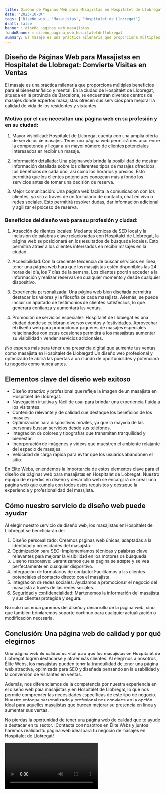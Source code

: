 ```yaml
---
title: Diseño de Páginas Web para Masajistas en Hospitalet de Llobregat
date: '2023-10-04'
tags: ['Diseño web', 'Masajistas', 'Hospitalet de Llobregat']
draft: false
banner : diseño_paginas_web_masajistas
fondoBanner : diseño_pagina_web_hospitaletdellobregat
summary: El masaje es una práctica milenaria que proporciona múltiples beneficios para el bienestar físico y mental. En la ciudad de Hospitalet de Llobregat, situada en la provincia de Barcelona, se encuentran diversos centros de masajes donde expertos masajistas ofrecen sus servicios para mejorar la calidad de vida de los residentes y visitantes.
---
```


## Diseño de Páginas Web para Masajistas en Hospitalet de Llobregat: Convierte Visitas en Ventas

El masaje es una práctica milenaria que proporciona múltiples beneficios para el bienestar físico y mental. En la ciudad de Hospitalet de Llobregat, situada en la provincia de Barcelona, se encuentran diversos centros de masajes donde expertos masajistas ofrecen sus servicios para mejorar la calidad de vida de los residentes y visitantes.

### Motivo por el que necesitan una página web en su profesión y en su ciudad:

1. Mayor visibilidad: Hospitalet de Llobregat cuenta con una amplia oferta de servicios de masajes. Tener una página web permitirá destacar entre la competencia y llegar a un mayor número de clientes potenciales interesados en recibir un masaje.

2. Información detallada: Una página web brinda la posibilidad de mostrar información detallada sobre los diferentes tipos de masajes ofrecidos, los beneficios de cada uno, así como los horarios y precios. Esto permitirá que los clientes potenciales conozcan más a fondo los servicios antes de tomar una decisión de reserva.

3. Mejor comunicación: Una página web facilita la comunicación con los clientes, ya sea a través de un formulario de contacto, chat en vivo o redes sociales. Esto permitirá resolver dudas, dar información adicional y agilizar el proceso de reserva.

### Beneficios del diseño web para su profesión y ciudad:

1. Atracción de clientes locales: Mediante técnicas de SEO local y la inclusión de palabras clave relacionadas con Hospitalet de Llobregat, la página web se posicionará en los resultados de búsqueda locales. Esto permitirá atraer a los clientes interesados en recibir masajes en la ciudad.

2. Accesibilidad: Con la creciente tendencia de buscar servicios en línea, tener una página web hará que los masajistas estén disponibles las 24 horas del día, los 7 días de la semana. Los clientes podrán acceder a la información y realizar reservas en cualquier momento y desde cualquier dispositivo.

3. Experiencia personalizada: Una página web bien diseñada permitirá destacar los valores y la filosofía de cada masajista. Además, se puede incluir un apartado de testimonios de clientes satisfechos, lo que generará confianza y aumentará las ventas.

4. Promoción de servicios especiales: Hospitalet de Llobregat es una ciudad donde se celebran diversos eventos y festividades. Aprovechar el diseño web para promocionar paquetes de masajes especiales relacionados con estas ocasiones permitirá a los masajistas aumentar su visibilidad y vender servicios adicionales.

¡No esperes más para tener una presencia digital que aumente tus ventas como masajista en Hospitalet de Llobregat! Un diseño web profesional y optimizado te abrirá las puertas a un mundo de oportunidades y potenciará tu negocio como nunca antes.

<GifSeo />

<Cta />

## Elementos clave del diseño web exitoso

- Diseño atractivo y profesional que refleje la imagen de un masajista en Hospitalet de Llobregat.
- Navegación intuitiva y fácil de usar para brindar una experiencia fluida a los visitantes.
- Contenido relevante y de calidad que destaque los beneficios de los masajes.
- Optimización para dispositivos móviles, ya que la mayoría de las personas buscan servicios desde sus teléfonos.
- Integración de colores y tipografías que transmitan tranquilidad y bienestar.
- Incorporación de imágenes y videos que muestren el ambiente relajante del espacio de masajes.
- Velocidad de carga rápida para evitar que los usuarios abandonen el sitio.

En Élite Webs, entendemos la importancia de estos elementos clave para el diseño de páginas web para masajistas en Hospitalet de Llobregat. Nuestro equipo de expertos en diseño y desarrollo web se encargará de crear una página web que cumpla con todos estos requisitos y destaque la experiencia y profesionalidad del masajista.

## Cómo nuestro servicio de diseño web puede ayudar

Al elegir nuestro servicio de diseño web, los masajistas en Hospitalet de Llobregat se beneficiarán de:

1. Diseño personalizado: Creamos páginas web únicas, adaptadas a la identidad y necesidades del masajista.
2. Optimización para SEO: Implementamos técnicas y palabras clave relevantes para mejorar la visibilidad en los motores de búsqueda.
3. Diseño responsive: Garantizamos que la página se adapte y se vea perfectamente en cualquier dispositivo.
4. Integración de formularios de contacto: Facilitamos a los clientes potenciales el contacto directo con el masajista.
5. Integración de redes sociales: Ayudamos a promocionar el negocio del masajista a través de las redes sociales.
6. Seguridad y confidencialidad: Mantenemos la información del masajista y sus clientes protegida y segura.

No solo nos encargaremos del diseño y desarrollo de la página web, sino que también brindaremos soporte continuo para cualquier actualización o modificación necesaria.

## Conclusión: Una página web de calidad y por qué elegirnos

Una página web de calidad es vital para que los masajistas en Hospitalet de Llobregat logren destacarse y atraer más clientes. Al elegirnos a nosotros, Élite Webs, los masajistas pueden tener la tranquilidad de tener una página web atractiva, optimizada para SEO y diseñada pensando en la usabilidad y la conversión de visitantes en ventas.

Además, nos diferenciamos de la competencia por nuestra experiencia en el diseño web para masajistas y en Hospitalet de Llobregat, lo que nos permite comprender las necesidades específicas de este tipo de negocio. Nuestro enfoque personalizado y profesional nos convierte en la opción ideal para aquellos masajistas que buscan mejorar su presencia en línea y aumentar sus ventas.

No pierdas la oportunidad de tener una página web de calidad que te ayude a destacar en tu sector. ¡Contacta con nosotros en Élite Webs y juntos haremos realidad tu página web ideal para tu negocio de masajes en Hospitalet de Llobregat!

<Video />

<CtaBot job='Masajistas' city='Hospitalet de Llobregat'/>

<Gmaps query='Hospitalet de Llobregat+españa+maps' />
